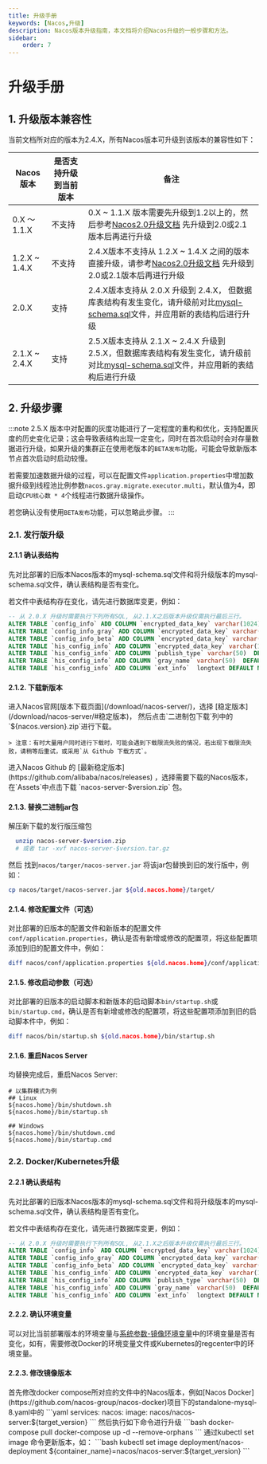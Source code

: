 ```yaml
---
title: 升级手册
keywords: [Nacos,升级]
description: Nacos版本升级指南，本文档将介绍Nacos升级的一般步骤和方法。
sidebar:
    order: 7
---
```



# 升级手册

## 1. 升级版本兼容性

当前文档所对应的版本为2.4.X，所有Nacos版本可升级到该版本的兼容性如下：

| Nacos版本 | 是否支持升级到当前版本 | 备注 |
|----------|--------------------|------|
| 0.X ～ 1.1.X | 不支持 | 0.X ~ 1.1.X 版本需要先升级到1.2以上的，然后参考[Nacos2.0升级文档](https://nacos.io/docs/v2/upgrading/200-upgrading/) 先升级到2.0或2.1版本后再进行升级 |
| 1.2.X ~ 1.4.X | 不支持 | 2.4.X版本不支持从 1.2.X ~ 1.4.X 之间的版本直接升级，请参考[Nacos2.0升级文档](https://nacos.io/docs/v2/upgrading/200-upgrading/) 先升级到2.0或2.1版本后再进行升级 |
| 2.0.X | 支持 | 2.4.X版本支持从 2.0.X 升级到 2.4.X， 但数据库表结构有发生变化，请升级前对比[mysql-schema.sql](https://github.com/alibaba/nacos/blob/master/distribution/conf/mysql-schema.sql)文件，并应用新的表结构后进行升级 |
| 2.1.X ~ 2.4.X | 支持 | 2.5.X版本支持从 2.1.X ~ 2.4.X 升级到 2.5.X，但数据库表结构有发生变化，请升级前对比[mysql-schema.sql](https://github.com/alibaba/nacos/blob/master/distribution/conf/mysql-schema.sql)文件，并应用新的表结构后进行升级 |

## 2. 升级步骤

:::note
2.5.X 版本中对配置的灰度功能进行了一定程度的重构和优化，支持配置灰度的历史变化记录；这会导致表结构出现一定变化，同时在首次启动时会对存量数据进行升级，如果升级的集群正在使用老版本的`BETA发布`功能，可能会导致新版本节点首次启动时启动较慢。

若需要加速数据升级的过程，可以在配置文件`application.properties`中增加数据升级到线程池比例参数`nacos.gray.migrate.executor.multi`，默认值为4，即启动`CPU核心数 * 4`个线程进行数据升级操作。

若您确认没有使用`BETA发布`功能，可以忽略此步骤。
:::

### 2.1. 发行版升级

#### 2.1.1 确认表结构

先对比部署的旧版本Nacos版本的mysql-schema.sql文件和将升级版本的mysql-schema.sql文件，确认表结构是否有变化。

若文件中表结构存在变化，请先进行数据库变更，例如：

```SQL
-- 从 2.0.X 升级时需要执行下列所有SQL, 从2.1.X之后版本升级仅需执行最后三行。
ALTER TABLE `config_info` ADD COLUMN `encrypted_data_key` varchar(1024) NOT NULL DEFAULT '' COMMENT '密钥';
ALTER TABLE `config_info_gray` ADD COLUMN `encrypted_data_key` varchar(1024) NOT NULL DEFAULT '' COMMENT '密钥';
ALTER TABLE `config_info_beta` ADD COLUMN `encrypted_data_key` varchar(1024) NOT NULL DEFAULT '' COMMENT '密钥';
ALTER TABLE `his_config_info` ADD COLUMN `encrypted_data_key` varchar(1024) NOT NULL DEFAULT '' COMMENT '密钥';
ALTER TABLE `his_config_info` ADD COLUMN `publish_type` varchar(50)  DEFAULT 'formal' COMMENT 'publish type gray or formal';
ALTER TABLE `his_config_info` ADD COLUMN `gray_name` varchar(50)  DEFAULT NULL COMMENT 'gray name';
ALTER TABLE `his_config_info` ADD COLUMN `ext_info`  longtext DEFAULT NULL COMMENT 'ext info';
```

#### 2.1.2. 下载新版本

<Tabs>
  <TabItem label="官网">
    进入Nacos官网[版本下载页面](/download/nacos-server/)，选择 [稳定版本](/download/nacos-server/#稳定版本)， 然后点击`二进制包下载`列中的`${nacos.version}.zip`进行下载。

    > 注意：有时大量用户同时进行下载时，可能会遇到下载限流失败的情况，若出现下载限流失败，请稍等后重试，或采用`从 Github 下载方式`。
  </TabItem>
  <TabItem label="Github">
    进入Nacos Github 的 [最新稳定版本](https://github.com/alibaba/nacos/releases) ，选择需要下载的Nacos版本，在`Assets`中点击下载 `nacos-server-$version.zip` 包。
  </TabItem>
</Tabs>

#### 2.1.3. 替换二进制jar包

解压新下载的发行版压缩包

```bash
  unzip nacos-server-$version.zip
  # 或者 tar -xvf nacos-server-$version.tar.gz
```

然后 找到`nacos/targer/nacos-server.jar` 将该jar包替换到旧的发行版中，例如：

```bash
cp nacos/target/nacos-server.jar ${old.nacos.home}/target/
```

#### 2.1.4. 修改配置文件（可选）

对比部署的旧版本的配置文件和新版本的配置文件`conf/application.properties`，确认是否有新增或修改的配置项，将这些配置项添加到旧的配置文件中，例如：

```bash
diff nacos/conf/application.properties ${old.nacos.home}/conf/application.properties
```

#### 2.1.5. 修改启动参数（可选）

对比部署的旧版本的启动脚本和新版本的启动脚本`bin/startup.sh`或`bin/startup.cmd`，确认是否有新增或修改的配置项，将这些配置项添加到旧的启动脚本件中，例如：

```bash
diff nacos/bin/startup.sh ${old.nacos.home}/bin/startup.sh
```

#### 2.1.6. 重启Nacos Server

均替换完成后，重启Nacos Server:

```
# 以集群模式为例
## Linux
${nacos.home}/bin/shutdown.sh
${nacos.home}/bin/startup.sh

## Windows
${nacos.home}/bin/shutdown.cmd
${nacos.home}/bin/startup.cmd
```
###  2.2. Docker/Kubernetes升级

#### 2.2.1 确认表结构

先对比部署的旧版本Nacos版本的mysql-schema.sql文件和将升级版本的mysql-schema.sql文件，确认表结构是否有变化。

若文件中表结构存在变化，请先进行数据库变更，例如：

```SQL
-- 从 2.0.X 升级时需要执行下列所有SQL, 从2.1.X之后版本升级仅需执行最后三行。
ALTER TABLE `config_info` ADD COLUMN `encrypted_data_key` varchar(1024) NOT NULL DEFAULT '' COMMENT '密钥';
ALTER TABLE `config_info_gray` ADD COLUMN `encrypted_data_key` varchar(1024) NOT NULL DEFAULT '' COMMENT '密钥';
ALTER TABLE `config_info_beta` ADD COLUMN `encrypted_data_key` varchar(1024) NOT NULL DEFAULT '' COMMENT '密钥';
ALTER TABLE `his_config_info` ADD COLUMN `encrypted_data_key` varchar(1024) NOT NULL DEFAULT '' COMMENT '密钥';
ALTER TABLE `his_config_info` ADD COLUMN `publish_type` varchar(50)  DEFAULT 'formal' COMMENT 'publish type gray or formal';
ALTER TABLE `his_config_info` ADD COLUMN `gray_name` varchar(50)  DEFAULT NULL COMMENT 'gray name';
ALTER TABLE `his_config_info` ADD COLUMN `ext_info`  longtext DEFAULT NULL COMMENT 'ext info';
```

#### 2.2.2. 确认环境变量

可以对比当前部署版本的环境变量与[系统参数-镜像环境变量](./system-configurations/#2-镜像环境变量)中的环境变量是否有变化，如有，需要修改Docker的环境变量文件或Kubernetes的regcenter中的环境变量。

#### 2.2.3. 修改镜像版本

<Tabs>
  <TabItem label="Docker">
    首先修改docker compose所对应的文件中的Nacos版本，例如[Nacos Docker](https://github.com/nacos-group/nacos-docker)项目下的standalone-mysql-8.yaml中的
    ```yaml
    services:
        nacos:
            image:
                nacos/nacos-server:${target_version}
    ```
    然后执行如下命令进行升级
    ```bash
      docker-compose pull
      docker-compose up -d --remove-orphans
    ```
  </TabItem>
  <TabItem label="Kubernetes">
    通过kubectl set image 命令更新版本，如：
    ```bash
        kubectl set image deployment/nacos-deployment ${container_name}=nacos/nacos-server:${target_version}
    ```
  </TabItem>
</Tabs>
